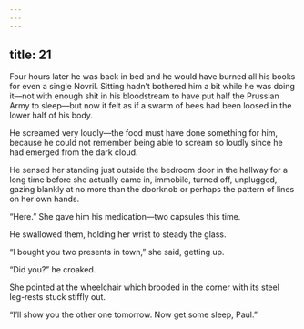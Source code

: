 ```yaml
---
---
---
```

title: 21
---




Four hours later he was back in bed and he would have burned all his books for even a single Novril. Sitting hadn’t bothered him a bit while he was doing it—not with enough shit in his bloodstream to have put half the Prussian Army to sleep—but now it felt as if a swarm of bees had been loosed in the lower half of his body.

He screamed very loudly—the food must have done something for him, because he could not remember being able to scream so loudly since he had emerged from the dark cloud.

He sensed her standing just outside the bedroom door in the hallway for a long time before she actually came in, immobile, turned off, unplugged, gazing blankly at no more than the doorknob or perhaps the pattern of lines on her own hands.

“Here.” She gave him his medication—two capsules this time.

He swallowed them, holding her wrist to steady the glass.

“I bought you two presents in town,” she said, getting up.

“Did you?” he croaked.

She pointed at the wheelchair which brooded in the corner with its steel leg-rests stuck stiffly out.

“I’ll show you the other one tomorrow. Now get some sleep, Paul.”